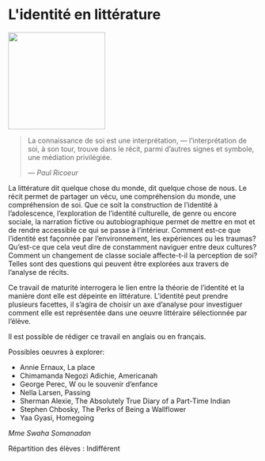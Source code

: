 # L&#039;identité en littérature 

::: {.center data-latex=""}
![](images/l-identite-en-litterature.jpeg){height=14em}
:::

> La connaissance de soi est une interprétation, --- l'interprétation de
> soi, à son tour, trouve dans le récit, parmi d'autres signes et symbole,
> une médiation privilégiée.
> 
> ::: {.flushright data-latex=""}
> --- _Paul Ricoeur_
> :::

La littérature dit quelque chose du monde, dit quelque chose de nous. Le
récit permet de partager un vécu, une compréhension du monde, une
compréhension de soi. Que ce soit la construction de l'identité à
l'adolescence, l'exploration de l'identité culturelle, de genre ou
encore sociale, la narration fictive ou autobiographique permet de
mettre en mot et de rendre accessible ce qui se passe à l'intérieur.
Comment est-ce que l'identité est façonnée par l'environnement, les
expériences ou les traumas? Qu'est-ce que cela veut dire de constamment
naviguer entre deux cultures? Comment un changement de classe sociale
affecte-t-il la perception de soi? Telles sont des questions qui peuvent
être explorées aux travers de l'analyse de récits.

Ce travail de maturité interrogera le lien entre la théorie de
l'identité et la manière dont elle est dépeinte en littérature.
L'identité peut prendre plusieurs facettes, il s'agira de choisir un axe
d'analyse pour investiguer comment elle est représentée dans une oeuvre
littéraire sélectionnée par l'élève.

\clearpage

Il est possible de rédiger ce travail en anglais ou en français.

Possibles oeuvres à explorer:

-   Annie Ernaux, La place 
-   Chimamanda Negozi Adichie, Americanah
-   George Perec, W ou le souvenir d'enfance 
-   Nella Larsen, Passing
-   Sherman Alexie, The Absolutely True Diary of a Part-Time Indian 
-   Stephen Chbosky, The Perks of Being a Wallflower 
-   Yaa Gyasi, Homegoing

::: {.signature data-latex=""}
_Mme Swaha Somanadan_  
:::
Répartition des élèves : Indifférent